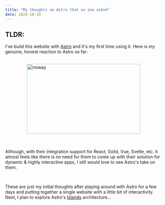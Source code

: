 ```yaml
---
title: "My thoughts on Astro that no one asked"
date: 2024-10-18
---
```


## TLDR:

I've build this website with [Astro](https://astro.build/) and it's my first time using it. Here is my genuine, honest reaction to Astro so far:

<br />

<div style="display: flex; justify-content: center;">
	<img src="/noway.gif" width="364" height="225" alt="noway" />
</div>

<br />
<br />

Although, with their integration support for React, Solid, Vue, Svelte, etc. it almost feels like there is no need for them to come up with their solution for dynamic & highly interactive apps, I still would love to see Astro's take on them.

<br />

These are just my initial thoughts after playing around with Astro for a few days and putting together a single website with a little bit of interactivity. Next, I plan to explore Astro's [Islands](https://docs.astro.build/en/concepts/islands/) architecture...
